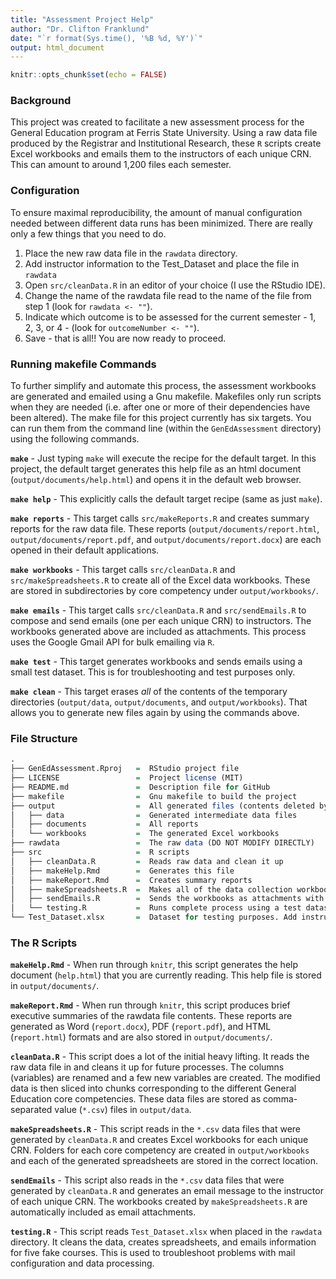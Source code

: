 ```yaml
---
title: "Assessment Project Help"
author: "Dr. Clifton Franklund"
date: "`r format(Sys.time(), '%B %d, %Y')`"
output: html_document
---
```

```r
knitr::opts_chunk$set(echo = FALSE)
```

### Background ###  
This project was created to facilitate a new assessment process for the General Education program at Ferris State University. Using a raw data file produced by the Registrar and Institutional Research, these `R` scripts create Excel workbooks and emails them to the instructors of each unique CRN. This can amount to around 1,200 files each semester.

### Configuration ###
To ensure maximal reproducibility, the amount of manual configuration needed between different data runs has been minimized. There are really only a few things that you need to do.  

1. Place the new raw data file in the `rawdata` directory.  
1. Add instructor information to the Test_Dataset and place the file in `rawdata`
1. Open `src/cleanData.R` in an editor of your choice (I use the RStudio IDE).  
1. Change the name of the rawdata file read to the name of the file from step 1 (look for `rawdata <- ""`).  
1. Indicate which outcome is to be assessed for the current semester - 1, 2, 3, or 4 - (look for `outcomeNumber <- ""`).  
1. Save - that is all!! You are now ready to proceed.

### Running makefile Commands ###
To further simplify and automate this process, the assessment workbooks are generated and emailed using a Gnu makefile. Makefiles only run scripts when they are needed (i.e. after one or more of their dependencies have been altered). The make file for this project currently has six targets. You can run them from the command line (within the `GenEdAssessment` directory) using the following commands.

**`make`** - Just typing `make` will execute the recipe for the default target. In this project, the default target generates this help file as an html document (`output/documents/help.html`) and opens it in the default web browser.  

**`make help`** - This explicitly calls the default target recipe (same as just `make`).  

**`make reports`** - This target calls `src/makeReports.R` and creates summary reports for the raw data file. These reports (`output/documents/report.html`, `output/documents/report.pdf`, and `output/documents/report.docx`) are each opened in their default applications.  

**`make workbooks`** -   This target calls `src/cleanData.R` and `src/makeSpreadsheets.R` to create all of the Excel data workbooks. These are stored in subdirectories by core competency under `output/workbooks/`.  

**`make emails`** - This target calls `src/cleanData.R` and `src/sendEmails.R` to compose and send emails (one per each unique CRN) to instructors. The workbooks generated above are included as attachments. This process uses the Google Gmail API for bulk emailing via `R`.  

**`make test`** - This target generates workbooks and sends emails using a small test dataset. This is for troubleshooting and test purposes only.  

**`make clean`** - This target erases _all_ of the contents of the temporary directories (`output/data`, `output/documents`, and `output/workbooks`). That allows you to generate new files again by using the commands above.  

### File Structure ###
```R
.
├── GenEdAssessment.Rproj   =  RStudio project file
├── LICENSE                 =  Project license (MIT)
├── README.md               =  Description file for GitHub
├── makefile                =  Gnu makefile to build the project
├── output                  =  All generated files (contents deleted by cleaning)
│   ├── data                =  Generated intermediate data files
│   ├── documents           =  All reports
│   └── workbooks           =  The generated Excel workbooks
├── rawdata                 =  The raw data (DO NOT MODIFY DIRECTLY)
├── src                     =  R scripts
│   ├── cleanData.R         =  Reads raw data and clean it up
│   ├── makeHelp.Rmd        =  Generates this file
│   ├── makeReport.Rmd      =  Creates summary reports
│   ├── makeSpreadsheets.R  =  Makes all of the data collection workbooks
│   ├── sendEmails.R        =  Sends the workbooks as attachments with a message to instructors
│   └── testing.R           =  Runs complete process using a test dataset for troubleshooting
└── Test_Dataset.xlsx       =  Dataset for testing purposes. Add instructor info and put in rawdata
```

### The R Scripts ###

**`makeHelp.Rmd`** - When run through `knitr`, this script generates the help document (`help.html`) that you are currently reading. This help file is stored in `output/documents/`.  

**`makeReport.Rmd`** - When run through `knitr`, this script produces brief executive summaries of the rawdata file contents. These reports are generated as Word (`report.docx`), PDF (`report.pdf`), and HTML (`report.html`) formats and are also stored in `output/documents/`.  
  
**`cleanData.R`** - This script does a lot of the initial heavy lifting. It reads the raw data file in and cleans it up for future processes. The columns (variables) are renamed and a few new variables are created. The modified data is then sliced into chunks corresponding to the different General Education core competencies. These data files are stored as comma-separated value (`*.csv`) files in `output/data`.

**`makeSpreadsheets.R`** - This script reads in the `*.csv` data files that were generated by `cleanData.R` and creates Excel workbooks for each unique CRN. Folders for each core competency are created in `output/workbooks` and each of the generated spreadsheets are stored in the correct location.  

**`sendEmails`** - This script also reads in the `*.csv` data files that were generated by `cleanData.R` and generates an email message to the instructor of each unique CRN. The workbooks created by `makeSpreadsheets.R` are automatically included as email attachments.  

**`testing.R`** - This script reads `Test_Dataset.xlsx` when placed in the `rawdata` directory. It cleans the data, creates spreadsheets, and emails information for five fake courses. This is used to troubleshoot problems with mail configuration and data processing. 
